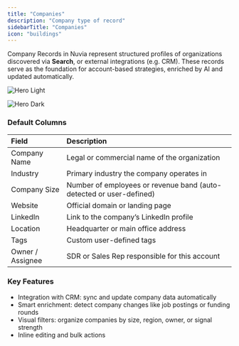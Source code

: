 ```yaml
---
title: "Companies"
description: "Company type of record"
sidebarTitle: "Companies"
icon: "buildings"
---
```


Company Records in Nuvia represent structured profiles of organizations discovered via **Search**, or external integrations (e.g. CRM). These records serve as the foundation for account-based strategies, enriched by AI and updated automatically.

<img
  className="block dark:hidden"
  src="/images/hero-companies-light.png"
  alt="Hero Light"
  title={true}
/>

<img
  className="hidden dark:block"
  src="/images/hero-companies-dark.png"
  alt="Hero Dark"
  title={true}
/>

### Default Columns

| **Field**        | **Description**                                                     |
| :--------------- | :------------------------------------------------------------------ |
| Company Name     | Legal or commercial name of the organization                        |
| Industry         | Primary industry the company operates in                            |
| Company Size     | Number of employees or revenue band (auto-detected or user-defined) |
| Website          | Official domain or landing page                                     |
| LinkedIn         | Link to the company’s LinkedIn profile                              |
| Location         | Headquarter or main office address                                  |
| Tags             | Custom user-defined tags                                            |
| Owner / Assignee | SDR or Sales Rep responsible for this account                       |

### Key Features

- Integration with CRM: sync and update company data automatically
- Smart enrichment: detect company changes like job postings or funding rounds
- Visual filters: organize companies by size, region, owner, or signal strength
- Inline editing and bulk actions